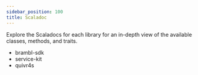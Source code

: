 ```yaml
---
sidebar_position: 100
title: Scaladoc
---
```



Explore the Scaladocs for each library for an in-depth view of the available classes, methods, and traits.

- <Link to="/scaladoc/current/co/topl/brambl/index.html" target="_blank">brambl-sdk</Link>
- <Link to="/scaladoc/current/co/topl/brambl/servicekit/index.html" target="_blank">service-kit</Link>
- <Link to="/scaladoc/current/co/topl/quivr/index.html" target="_blank">quivr4s</Link>